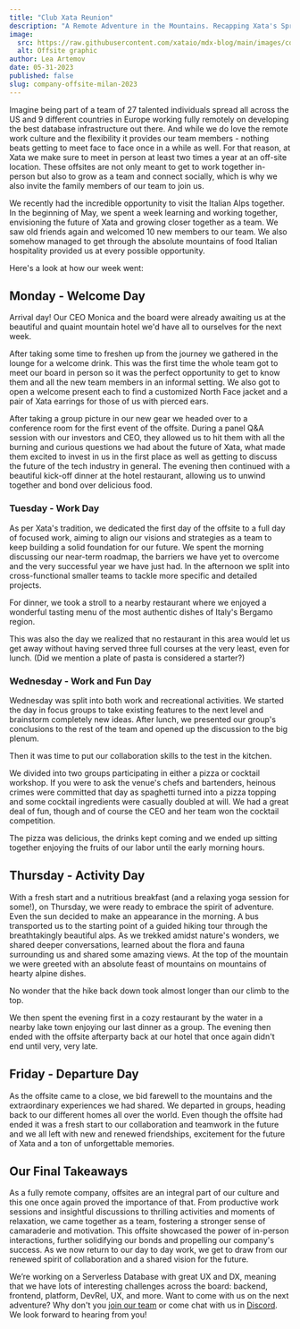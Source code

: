 ```yaml
---
title: "Club Xata Reunion"
description: "A Remote Adventure in the Mountains. Recapping Xata's Spring 2023 offsite."
image:
  src: https://raw.githubusercontent.com/xataio/mdx-blog/main/images/company-offsite-milan-2023.jpg
  alt: Offsite graphic
author: Lea Artemov
date: 05-31-2023
published: false
slug: company-offsite-milan-2023
---
```


Imagine being part of a team of 27 talented individuals spread all across the US and 9 different countries in Europe working fully remotely on developing the best database infrastructure out there. And while we do love the remote work culture and the flexibility it provides our team members - nothing beats getting to meet face to face once in a while as well. For that reason, at Xata we make sure to meet in person at least two times a year at an off-site location. These offsites are not only meant to get to work together in-person but also to grow as a team and connect socially, which is why we also invite the family members of our team to join us.

We recently had the incredible opportunity to visit the Italian Alps together. In the beginning of May, we spent a week learning and working together, envisioning the future of Xata and growing closer together as a team. We saw old friends again and welcomed 10 new members to our team. We also somehow managed to get through the absolute mountains of food Italian hospitality provided us at every possible opportunity. 

Here's a look at how our week went: 

## Monday - Welcome Day

<ArticleImage
  src="https://raw.githubusercontent.com/xataio/mdx-blog/main/images/sp23-offsite1.jpg"
  alt="Our first picture together with our new jackets"
  caption="Our first picture together with our new jackets"
  position="center"
  variant="nightParty"
  width="1999"
  height="1333"
/>

Arrival day! Our CEO Monica and the board were already awaiting us at the beautiful and quaint mountain hotel we'd have all to ourselves for the next week.

After taking some time to freshen up from the journey we gathered in the lounge for a welcome drink. This was the first time the whole team got to meet our board in person so it was the perfect opportunity to get to know them and all the new team members in an informal setting. 
We also got to open a welcome present each to find a customized North Face jacket and a pair of Xata earrings for those of us with pierced ears. 

After taking a group picture in our new gear we headed over to a conference room for the first event of the offsite. During a panel Q&A session with our investors and CEO, they allowed us to hit them with all the burning and curious questions we had about the future of Xata, what made them excited to invest in us in the first place as well as getting to discuss the future of the tech industry in general. 
The evening then continued with a beautiful kick-off dinner at the hotel restaurant, allowing us to unwind together and bond over delicious food.

<ArticleImage
  src="https://raw.githubusercontent.com/xataio/mdx-blog/main/images/sp23-offsite2.jpg"
  alt="Panel discussion with the board. Monica Sarbu, Erica Brescia and Erin Price-Wright"
  caption="Panel discussion with the board. Monica Sarbu, Erica Brescia and Erin Price-Wright"
  position="center"
  variant="nightParty"
  width="1999"
  height="1333"
/>


### Tuesday - Work Day

As per Xata's tradition, we dedicated the first day of the offsite to a full day of focused work, aiming to align our visions and strategies as a team to keep building a solid foundation for our future. We spent the morning discussing our near-term roadmap, the barriers we have yet to overcome and the very successful year we have just had. In the afternoon we split into cross-functional smaller teams to tackle more specific and detailed projects.

For dinner, we took a stroll to a nearby restaurant where we enjoyed a wonderful tasting menu of the most authentic dishes of Italy's Bergamo region. 

This was also the day we realized that no restaurant in this area would let us get away without having served three full courses at the very least, even for lunch. (Did we mention a plate of pasta is considered a starter?)

<ArticleImage
  src="https://raw.githubusercontent.com/xataio/mdx-blog/main/images/sp23-offsite3.jpg"
  alt="The team brainstorming our brand update"
  caption="The team brainstorming our brand update"
  position="center"
  variant="nightParty"
  width="1999"
  height="1333"
/>

### Wednesday - Work and Fun Day

Wednesday was split into both work and recreational activities. We started the day in focus groups to take existing features to the next level and brainstorm completely new ideas. After lunch, we presented our group's conclusions to the rest of the team and opened up the discussion to the big plenum.

<ArticleImage
  src="https://raw.githubusercontent.com/xataio/mdx-blog/main/images/sp23-offsite4.jpg"
  alt="Cocktail creation faceoff"
  caption="Cocktail creation faceoff"
  position="center"
  variant="nightParty"
  width="1500"
  height="1999"
/>

Then it was time to put our collaboration skills to the test in the kitchen.

We divided into two groups participating in either a pizza or cocktail workshop. If you were to ask the venue's chefs and bartenders, heinous crimes were committed that day as spaghetti turned into a pizza topping and some cocktail ingredients were casually doubled at will. We had a great deal of fun, though and of course the CEO and her team won the cocktail competition. 

The pizza was delicious, the drinks kept coming and we ended up sitting together enjoying the fruits of our labor until the early morning hours. 

<ArticleImage
  src="https://raw.githubusercontent.com/xataio/mdx-blog/main/images/sp23-offsite5.jpg"
  alt="Making (and eating) pizza together"
  caption="Making (and eating) pizza together"
  position="center"
  variant="nightParty"
  width="1999"
  height="1506"
/>

## Thursday - Activity Day

With a fresh start and a nutritious breakfast (and a relaxing yoga session for some!), on Thursday, we were ready to embrace the spirit of adventure. Even the sun decided to make an appearance in the morning. A bus transported us to the starting point of a guided hiking tour through the breathtakingly beautiful alps. As we trekked amidst nature's wonders, we shared deeper conversations, learned about the flora and fauna surrounding us and shared some amazing views. At the top of the mountain we were greeted with an absolute feast of mountains on mountains of hearty alpine dishes.

No wonder that the hike back down took almost longer than our climb to the top.

We then spent the evening first in a cozy restaurant by the water in a nearby lake town enjoying our last dinner as a group. The evening then ended with the offsite afterparty back at our hotel that once again didn't end until very, very late.

<ArticleImage
  src="https://raw.githubusercontent.com/xataio/mdx-blog/main/images/sp23-offsite6.jpg"
  alt="Cheers to Club Mate - our favorite drink we decided to rebrand into club Xata for us"
  caption="Cheers to Club Mate - our favorite drink we decided to rebrand into club Xata for us"
  position="center"
  variant="nightParty"
  width="1999"
  height="1333"
/>

## Friday - Departure Day

As the offsite came to a close, we bid farewell to the mountains and the extraordinary experiences we had shared. We departed in groups, heading back to our different homes all over the world. Even though the offsite had ended it was a fresh start to our collaboration and teamwork in the future and we all left with new and renewed friendships, excitement for the future of Xata and a ton of unforgettable memories.

<ArticleImage
  src="https://raw.githubusercontent.com/xataio/mdx-blog/main/images/sp23-offsite7.jpg"
  alt="The Xata team at the mountain top"
  caption="The Xata team at the mountain top"
  position="center"
  variant="nightParty"
  width="1999"
  height="1333"
/>

## Our Final Takeaways

As a fully remote company, offsites are an integral part of our culture and this one once again proved the importance of that. From productive work sessions and insightful discussions to thrilling activities and moments of relaxation, we came together as a team, fostering a stronger sense of camaraderie and motivation. This offsite showcased the power of in-person interactions, further solidifying our bonds and propelling our company's success. As we now return to our day to day work, we get to draw from our renewed spirit of collaboration and a shared vision for the future.

We’re working on a Serverless Database with great UX and DX, meaning that we have lots of interesting challenges across the board: backend, frontend, platform, DevRel, UX, and more. Want to come with us on the next adventure? Why don't you [join our team](https://xata.io/careers) or come chat with us in [Discord](https://xata.io/discord). We look forward to hearing from you!